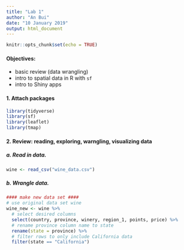 ```yaml
---
title: "Lab 1"
author: "An Bui"
date: "10 January 2019"
output: html_document
---
```


```r
knitr::opts_chunk$set(echo = TRUE)
```

#### Objectives:

- basic review (data wrangling)  
- intro to spatial data in R with `sf`  
- intro to Shiny apps  

#### 1. Attach packages
```r
library(tidyverse)
library(sf)
library(leaflet)
library(tmap)
```

#### 2. Review: reading, exploring, warngling, visualizing data
##### a. Read in data.
```r
wine <- read_csv("wine_data.csv")
```

##### b. Wrangle data.
```r
#### make new data set ####
# use original data set wine
wine_new <- wine %>%
  # select desired columns
  select(country, province, winery, region_1, points, price) %>% 
  # rename province column name to state
  rename(state = province) %>%
  # filter rows to only include California data
  filter(state == "California")




```














